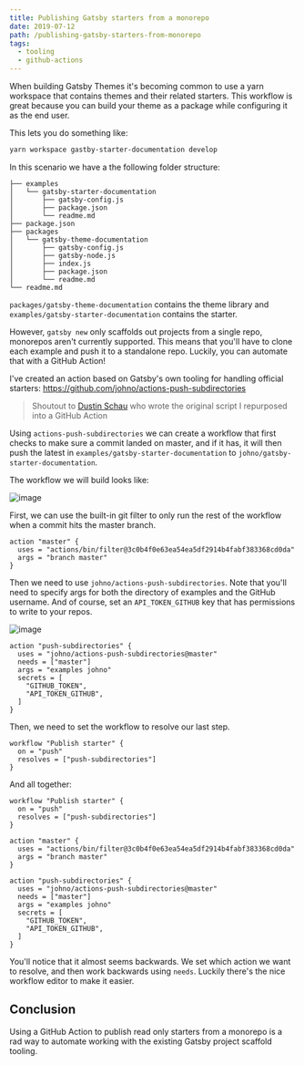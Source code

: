 ```yaml
---
title: Publishing Gatsby starters from a monorepo
date: 2019-07-12
path: /publishing-gatsby-starters-from-monorepo
tags:
  - tooling
  - github-actions
---
```


When building Gatsby Themes it's becoming common to use a yarn
workspace that contains themes and their related starters. This
workflow is great because you can build your theme as a package
while configuring it as the end user.

This lets you do something like:

```sh
yarn workspace gastby-starter-documentation develop
```

In this scenario we have a the following folder structure:

```
├── examples
│   └── gatsby-starter-documentation
│       ├── gatsby-config.js
│       ├── package.json
│       └── readme.md
├── package.json
├── packages
│   └── gatsby-theme-documentation
│       ├── gatsby-config.js
│       ├── gatsby-node.js
│       ├── index.js
│       ├── package.json
│       └── readme.md
└── readme.md
```

`packages/gatsby-theme-documentation` contains the theme
library and `examples/gatsby-starter-documentation` contains
the starter.

However, `gatsby new` only scaffolds out projects from a
single repo, monorepos aren't currently supported. This means
that you'll have to clone each example and push it to a
standalone repo. Luckily, you can automate that with a
GitHub Action!

I've created an action based on Gatsby's own tooling for
handling official starters: https://github.com/johno/actions-push-subdirectories

> Shoutout to [Dustin Schau](https://mobile.twitter.com/schaudustin)
> who wrote the original script I repurposed into a GitHub
> Action

Using `actions-push-subdirectories` we can create a workflow
that first checks to make sure a commit landed on master, and
if it has, it will then push the latest in `examples/gatsby-starter-documentation`
to `johno/gatsby-starter-documentation`.

The workflow we will build looks like:

![image](https://user-images.githubusercontent.com/1424573/61172705-90ab9080-a545-11e9-8de3-c8433c6f50ba.png)

First, we can use the built-in git filter to only run
the rest of the workflow when a commit hits the
master branch.

```
action "master" {
  uses = "actions/bin/filter@3c0b4f0e63ea54ea5df2914b4fabf383368cd0da"
  args = "branch master"
}
```

Then we need to use `johno/actions-push-subdirectories`. Note
that you'll need to specify args for both the directory of examples
and the GitHub username. And of course, set an `API_TOKEN_GITHUB`
key that has permissions to write to your repos.

![image](https://user-images.githubusercontent.com/1424573/61172771-ad949380-a546-11e9-8ed8-b6cfdde99f25.png)

```
action "push-subdirectories" {
  uses = "johno/actions-push-subdirectories@master"
  needs = ["master"]
  args = "examples johno"
  secrets = [
    "GITHUB_TOKEN",
    "API_TOKEN_GITHUB",
  ]
}
```

Then, we need to set the workflow to resolve our last
step.

```
workflow "Publish starter" {
  on = "push"
  resolves = ["push-subdirectories"]
}
```

And all together:

```
workflow "Publish starter" {
  on = "push"
  resolves = ["push-subdirectories"]
}

action "master" {
  uses = "actions/bin/filter@3c0b4f0e63ea54ea5df2914b4fabf383368cd0da"
  args = "branch master"
}

action "push-subdirectories" {
  uses = "johno/actions-push-subdirectories@master"
  needs = ["master"]
  args = "examples johno"
  secrets = [
    "GITHUB_TOKEN",
    "API_TOKEN_GITHUB",
  ]
}
```

You'll notice that it almost seems backwards. We set which
action we want to resolve, and then work backwards using
`needs`. Luckily there's the nice workflow editor to make
it easier.

## Conclusion

Using a GitHub Action to publish read only starters from a
monorepo is a rad way to automate working with the existing
Gatsby project scaffold tooling.
